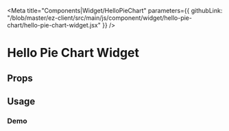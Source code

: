 

<Meta 
  title="Components|Widget/HelloPieChart"
  parameters={{
    githubLink: "/blob/master/ez-client/src/main/js/component/widget/hello-pie-chart/hello-pie-chart-widget.jsx"
  }}
/>

                 
<Anchor storyId="components-widget-hello-pie-chart-widget--default-story" />


# Hello Pie Chart Widget

## Props
 
<Props of={HelloPieChartWidget} />

## Usage

### Demo

<Preview>
  <Story
    decorators={[withKnobs, jsxDecorator]}
    name="simple-pie-chart"
    parameters={{
      info: "The purpose of this widget is just to test NIVO Chart lib.",
      docs: {
        disable: false
      },
      width: 500,
      height: 500,
    }}
  >
    <HelloPieChartWidget/>
  </Story>
</Preview>



